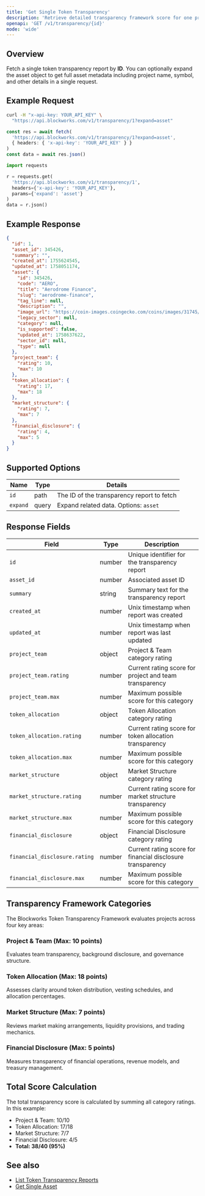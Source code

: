 ```yaml
---
title: 'Get Single Token Transparency'
description: 'Retrieve detailed transparency framework score for one project by ID'
openapi: 'GET /v1/transparency/{id}'
mode: 'wide'
---
```


## Overview

Fetch a single token transparency report by **ID**. You can optionally expand the asset object to get full asset metadata including project name, symbol, and other details in a single request.

## Example Request

<CodeGroup>

```bash cURL
curl -H "x-api-key: YOUR_API_KEY" \
  "https://api.blockworks.com/v1/transparency/1?expand=asset"
```

```typescript TypeScript
const res = await fetch(
  'https://api.blockworks.com/v1/transparency/1?expand=asset',
  { headers: { 'x-api-key': 'YOUR_API_KEY' } }
)
const data = await res.json()
```

```python Python
import requests

r = requests.get(
  'https://api.blockworks.com/v1/transparency/1',
  headers={'x-api-key': 'YOUR_API_KEY'},
  params={'expand': 'asset'}
)
data = r.json()
```

</CodeGroup>

## Example Response

```json
{
  "id": 1,
  "asset_id": 345426,
  "summary": "",
  "created_at": 1755624545,
  "updated_at": 1758051174,
  "asset": {
    "id": 345426,
    "code": "AERO",
    "title": "Aerodrome Finance",
    "slug": "aerodrome-finance",
    "tag_line": null,
    "description": "",
    "image_url": "https://coin-images.coingecko.com/coins/images/31745/large/token.png?1696530564",
    "legacy_sector": null,
    "category": null,
    "is_supported": false,
    "updated_at": 1758637622,
    "sector_id": null,
    "type": null
  },
  "project_team": {
    "rating": 10,
    "max": 10
  },
  "token_allocation": {
    "rating": 17,
    "max": 18
  },
  "market_structure": {
    "rating": 7,
    "max": 7
  },
  "financial_disclosure": {
    "rating": 4,
    "max": 5
  }
}
```

## Supported Options

| Name | Type | Details |
| - | - | - |
| `id` | path | The ID of the transparency report to fetch |
| `expand` | query | Expand related data. Options: `asset` |

## Response Fields

| Field | Type | Description |
|-------|------|-------------|
| `id` | number | Unique identifier for the transparency report |
| `asset_id` | number | Associated asset ID |
| `summary` | string | Summary text for the transparency report |
| `created_at` | number | Unix timestamp when report was created |
| `updated_at` | number | Unix timestamp when report was last updated |
| `project_team` | object | Project & Team category rating |
| `project_team.rating` | number | Current rating score for project and team transparency |
| `project_team.max` | number | Maximum possible score for this category |
| `token_allocation` | object | Token Allocation category rating |
| `token_allocation.rating` | number | Current rating score for token allocation transparency |
| `token_allocation.max` | number | Maximum possible score for this category |
| `market_structure` | object | Market Structure category rating |
| `market_structure.rating` | number | Current rating score for market structure transparency |
| `market_structure.max` | number | Maximum possible score for this category |
| `financial_disclosure` | object | Financial Disclosure category rating |
| `financial_disclosure.rating` | number | Current rating score for financial disclosure transparency |
| `financial_disclosure.max` | number | Maximum possible score for this category |

## Transparency Framework Categories

The Blockworks Token Transparency Framework evaluates projects across four key areas:

### Project & Team (Max: 10 points)
Evaluates team transparency, background disclosure, and governance structure.

### Token Allocation (Max: 18 points)
Assesses clarity around token distribution, vesting schedules, and allocation percentages.

### Market Structure (Max: 7 points)
Reviews market making arrangements, liquidity provisions, and trading mechanics.

### Financial Disclosure (Max: 5 points)
Measures transparency of financial operations, revenue models, and treasury management.

## Total Score Calculation

The total transparency score is calculated by summing all category ratings. In this example:
- Project & Team: 10/10
- Token Allocation: 17/18
- Market Structure: 7/7
- Financial Disclosure: 4/5
- **Total: 38/40 (95%)**

## See also

- [List Token Transparency Reports](/api-reference/token-transparency/list)
- [Get Single Asset](/api-reference/assets/get-single)